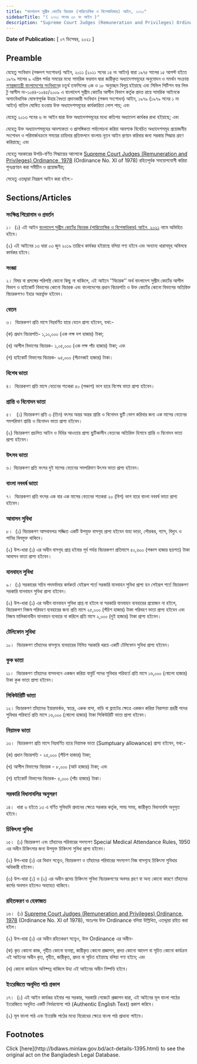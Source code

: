 ```yaml
---
title: "বাংলাদেশ সুপ্রীম কোর্টের বিচারক (পারিতোষিক ও বিশেষাধিকার) আইন, ২০২১"
sidebarTitle: "( ২০২১ সনের ৩০ নং আইন )"
description: "Supreme Court Judges (Remuneration and Privileges) Ordinance, 1978 রহিতপূর্বক সময়োপযোগী করিয়া পুনঃপ্রণয়নকল্পে প্রণীত আইন"
---
```


**Date of Publication:** [ ০৭ ডিসেম্বর, ২০২১ ]

## Preamble

যেহেতু সংবিধান (পঞ্চদশ সংশোধন) আইন, ২০১১ (২০১১ সনের ১৪ নং আইন) দ্বারা ১৯৭৫ সালের ১৫ আগস্ট হইতে ১৯৭৯ সালের ৯ এপ্রিল পর্যন্ত সময়ের মধ্যে সামরিক ফরমান দ্বারা জারীকৃত অধ্যাদেশসমূহের অনুমোদন ও সমর্থন সংক্রান্ত [গণপ্রজাতন্ত্রী বাংলাদেশের সংবিধান](/act-957.html "গণপ্রজাতন্ত্রী বাংলাদেশের সংবিধান")ের চতুর্থ তফসিলের ৩ক ও ১৮ অনুচ্ছেদ বিলুপ্ত হইয়াছে এবং সিভিল পিটিশন ফর লিভ টু আপীল নং-১০৪৪-১০৪৫/২০০৯ এ বাংলাদেশ সুপ্রীম কোর্টের আপীল বিভাগ কর্তৃক প্রদত্ত রায়ে সামরিক আইনকে অসাংবিধানিক ঘোষণাপূর্বক উহার বৈধতা প্রদানকারী সংবিধান (পঞ্চম সংশোধন) আইন, ১৯৭৯ (১৯৭৯ সনের ১ নং আইন) বাতিল ঘোষিত হওয়ায় উক্ত অধ্যাদেশসমূহের কার্যকারিতা লোপ পায়; এবং

যেহেতু ২০১৩ সনের ৬ নং আইন দ্বারা উক্ত অধ্যাদেশসমূহের মধ্যে কতিপয় অধ্যাদেশ কার্যকর রাখা হইয়াছে; এবং

যেহেতু উক্ত অধ্যাদেশসমূহের আবশ্যকতা ও প্রাসঙ্গিকতা পর্যালোচনা করিয়া আবশ্যক বিবেচিত অধ্যাদেশসমূহ প্রয়োজনীয় সংশোধন ও পরিমার্জনক্রমে সময়ের চাহিদার প্রতিফলনে বাংলায় নূতন আইন প্রণয়ন করিবার জন্য সরকার সিদ্ধান্ত গ্রহণ করিয়াছে; এবং

যেহেতু সরকারের উপরি-বর্ণিত সিদ্ধান্তের আলোকে [Supreme Court Judges (Remuneration and Privileges) Ordinance, 1978](/laws/act-567 "Supreme Court Judges (Remuneration and Privileges) Ordinance, 1978") (Ordinance No. XI of 1978) রহিতপূর্বক সময়োপযোগী করিয়া পুনঃপ্রণয়ন করা সমীচীন ও প্রয়োজনীয়;

সেহেতু এতদ্দ্বারা নিম্নরূপ আইন করা হইল:-

## Sections/Articles

### সংক্ষিপ্ত শিরোনাম ও প্রবর্তন

১।  (১) এই আইন [বাংলাদেশ সুপ্রীম কোর্টের বিচারক (পারিতোষিক ও বিশেষাধিকার) আইন, ২০২১](/laws/act-1395 "বাংলাদেশ সুপ্রীম কোর্টের বিচারক (পারিতোষিক ও বিশেষাধিকার) আইন, ২০২১") নামে অভিহিত হইবে।

(২) এই আইনের ১৩ ধারা ০৩ জুন ২০১৯ তারিখে কার্যকর হইয়াছে বলিয়া গণ্য হইবে এবং অন্যান্য ধারাসমূহ অবিলম্বে কার্যকর হইবে।

### সংজ্ঞা

২। বিষয় বা প্রসঙ্গের পরিপন্থি কোনো কিছু না থাকিলে, এই আইনে ‘‘বিচারক’’ অর্থ বাংলাদেশ সুপ্রীম কোর্টের আপীল বিভাগ ও হাইকোর্ট বিভাগের কোনো বিচারক এবং বাংলাদেশের প্রধান বিচারপতি ও উক্ত কোর্টের কোনো বিভাগের অতিরিক্ত বিচারকগণও ইহার অন্তর্ভুক্ত হইবেন।

### বেতন

৩।  বিচারকগণ প্রতি মাসে নিম্নবর্ণিত হারে বেতন প্রাপ্য হইবেন, যথা:-

(ক) প্রধান বিচারপতি- ১,১০,০০০ (এক লক্ষ দশ হাজার) টাকা;

(খ) আপীল বিভাগের বিচারক- ১,০৫,০০০ (এক লক্ষ পাঁচ হাজার) টাকা; এবং

(গ) হাইকোর্ট বিভাগের বিচারক- ৯৫,০০০ (পঁচানব্বই হাজার) টাকা।

### বিশেষ ভাতা

৪।  বিচারকগণ প্রতি মাসে বেতনের শতকরা ৫০ (পঞ্চাশ) ভাগ হারে বিশেষ ভাতা প্রাপ্য হইবেন।

### শ্রান্তি ও বিনোদন ভাতা

৫।   (১) বিচারকগণ প্রতি ৩ (তিন) বৎসর অন্তর অন্তর শ্রান্তি ও বিনোদন ছুটি ভোগ করিবার জন্য এক মাসের বেতনের সমপরিমাণ শ্রান্তি ও বিনোদন ভাতা প্রাপ্য হইবেন।

(২) বিচারকগণ প্রচলিত আইন ও বিধির আওতায় প্রাপ্য ছুটিকালীন বেতনের অতিরিক্ত হিসাবে শ্রান্তি ও বিনোদন ভাতা প্রাপ্য হইবেন।

### উৎসব ভাতা

৬। বিচারকগণ প্রতি বৎসর দুই মাসের বেতনের সমপরিমাণ উৎসব ভাতা প্রাপ্য হইবেন।

### বাংলা নববর্ষ ভাতা

৭।  বিচারকগণ প্রতি বৎসর এক বার এক মাসের বেতনের শতকরা ২০ (বিশ) ভাগ হারে বাংলা নববর্ষ ভাতা প্রাপ্য হইবেন।

### আবাসন সুবিধা

৮।  (১) বিচারকগণ আসবাবপত্র সজ্জিত একটি উপযুক্ত বাসগৃহ প্রাপ্য হইবেন যাহা ভাড়া, পৌরকর, গ্যাস, বিদ্যুৎ ও পানির বিলমুক্ত থাকিবে।

(২) উপ-ধারা (১) এর অধীন বাসগৃহ প্রাপ্ত হইবার পূর্ব পর্যন্ত বিচারকগণ প্রতিমাসে ৫০,৬০০ (পঞ্চাশ হাজার ছয়শত) টাকা আবাসন ভাতা প্রাপ্য হইবেন।

### যানবাহন সুবিধা

৯।  (১) সরকারের সচিব পদমর্যাদার কর্মকর্তা যেইরূপ শর্তে সরকারি যানবাহন সুবিধা প্রাপ্য হন সেইরূপ শর্তে বিচারকগণ সরকারি যানবাহন সুবিধা প্রাপ্য হইবেন।

(২) উপ-ধারা (১) এর অধীন যানবাহন সুবিধা প্রাপ্ত না হইলে বা সরকারি যানবাহন ব্যবহারের প্রয়োজন না হইলে, বিচারকগণ নিজস্ব পরিবহণ ব্যবহারের জন্য প্রতি মাসে ২৫,০০০ (পঁচিশ হাজার) টাকা পরিবহণ ভাতা প্রাপ্য হইবেন এবং নিজস্ব মালিকানাধীন যানবাহন ব্যবহার না করিলে প্রতি মাসে ২,০০০ (দুই হাজার) টাকা প্রাপ্য হইবেন।

### টেলিফোন সুবিধা

১০।  বিচারকগণ তাঁহাদের বাসগৃহে ব্যবহারের নিমিত্ত সরকারি খরচে একটি টেলিফোন সুবিধা প্রাপ্য হইবেন।

### কুক ভাতা

১১।  বিচারকগণ তাঁহাদের বাসভবনে একজন করিয়া বাবুর্চি পদের সুবিধার পরিবর্তে প্রতি মাসে ১৬,০০০ (ষোলো হাজার) টাকা কুক ভাতা প্রাপ্য হইবেন।

### সিকিউরিটি ভাতা

১২। বিচারকগণ তাঁহাদের ইয়ারমার্কড, স্বতন্ত্র, একক বাসা, বাড়ি বা ফ্ল্যাটের ক্ষেত্রে একজন করিয়া নিরাপত্তা প্রহরী পদের সুবিধার পরিবর্তে প্রতি মাসে ১৬,০০০ (ষোলো হাজার) টাকা সিকিউরিটি ভাতা প্রাপ্য হইবেন।

### নিয়ামক ভাতা

১৩।  বিচারকগণ প্রতি মাসে নিম্নবর্ণিত হারে নিয়ামক ভাতা (Sumptuary allowance) প্রাপ্য হইবেন, যথা:-

(ক) প্রধান বিচারপতি - ২৫,০০০ (পঁচিশ হাজার) টাকা;

(খ) আপীল বিভাগের বিচারক - ৮,০০০ (আট হাজার) টাকা; এবং

(গ) হাইকোর্ট বিভাগের বিচারক- ৫,০০০ (পাঁচ হাজার) টাকা।

### সরকারি বিধানাবলির অনুসরণ

১৪।  ধারা ৬ হইতে ১৩ এ বর্ণিত সুবিধাদি প্রদানের ক্ষেত্রে সরকার কর্তৃক, সময় সময়, জারীকৃত বিধানাবলি অনুসৃত হইবে।

### চিকিৎসা সুবিধা

১৫।  (১) বিচারকগণ এবং তাঁহাদের পরিবারের সদস্যগণ Special Medical Attendance Rules, 1950 এর অধীন চিকিৎসার জন্য উপযুক্ত চিকিৎসা সুবিধা প্রাপ্য হইবেন।

(২) উপ-ধারা (১) এর বিধান সত্ত্বেও, বিচারকগণ ও তাঁহাদের পরিবারের সদস্যগণ নিজ বাসগৃহে চিকিৎসা সুবিধার অধিকারী হইবেন।

(৩) উপ-ধারা (১) ও (২) এর অধীন প্রদেয় চিকিৎসা সুবিধা বিচারকগণের অবসর গ্রহণ বা অন্য কোনো কারণে তাঁহাদের কর্মের অবসান হইলেও অব্যাহত থাকিবে।

### রহিতকরণ ও হেফাজত

১৬।  (১) [Supreme Court Judges (Remuneration and Privileges) Ordinance, 1978](/laws/act-567 "Supreme Court Judges (Remuneration and Privileges) Ordinance, 1978") (Ordinance No. XI of 1978), অতঃপর উক্ত Ordinance বলিয়া উল্লিখিত, এতদ্দ্বারা রহিত করা হইল।

(২) উপ-ধারা (১) এর অধীন রহিতকরণ সত্ত্বেও, উক্ত Ordinance এর অধীন-

(ক) কৃত কোনো কাজ, গৃহীত কোনো ব্যবস্থা, জারীকৃত কোনো প্রজ্ঞাপন, প্রদত্ত কোনো আদেশ বা সূচিত কোনো কার্যক্রম এই আইনের অধীন কৃত, গৃহীত, জারীকৃত, প্রদত্ত বা সূচিত হইয়াছে বলিয়া গণ্য হইবে; এবং

(খ) কোনো কার্যক্রম অনিষ্পন্ন থাকিলে উহা এই আইনের অধীন নিষ্পত্তি হইবে।

### ইংরেজিতে অনূদিত পাঠ প্রকাশ

১৭।  (১) এই আইন কার্যকর হইবার পর সরকার, সরকারি গেজেটে প্রজ্ঞাপন দ্বারা, এই আইনের মূল বাংলা পাঠের ইংরেজিতে অনূদিত একটি নির্ভরযোগ্য পাঠ (Authentic English Text) প্রকাশ করিবে।

(২) মূল বাংলা পাঠ এবং ইংরেজি পাঠের মধ্যে বিরোধের ক্ষেত্রে বাংলা পাঠ প্রাধান্য পাইবে।

## Footnotes

<Note>
  Click [here](http://bdlaws.minlaw.gov.bd/act-details-1395.html) to see the original act on the Bangladesh Legal Database.
</Note>
